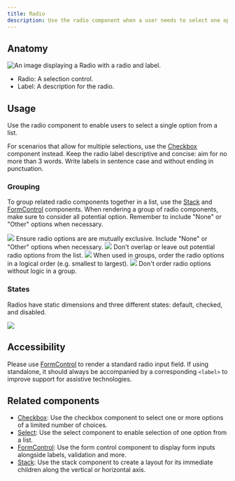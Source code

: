 ```yaml
---
title: Radio
description: Use the radio component when a user needs to select one option from a list.
---
```




## Anatomy

![An image displaying a Radio with a radio and label.](https://github.com/primer/brand/assets/131988618/d25dafb9-87f8-4b6a-a205-57a851d47b5e)

- Radio: A selection control.
- Label: A description for the radio. 

## Usage

Use the radio component to enable users to select a single option from a list.

For scenarios that allow for multiple selections, use the [Checkbox](/components/Checkbox) component instead. Keep the radio label descriptive and concise: aim for no more than 3 words. Write labels in sentence case and without ending in punctuation.

### Grouping
To group related radio components together in a list, use the [Stack](/components/Stack) and [FormControl](/components/FormControl) components. When rendering a group of radio components, make sure to consider all potential option. Remember to include "None" or "Other" options when necessary. 

<DoDontContainer>
  <Do>
    <img src="https://github.com/primer/brand/assets/131988618/151c50cb-c3ac-4790-901d-a5be38fad46e" />
    <Caption>
        Ensure radio options are are mutually exclusive. Include "None" or "Other" options when necessary. 
    </Caption>
  </Do>
  <Dont>
    <img src="https://github.com/primer/brand/assets/131988618/5d25cfee-bf8e-4b93-93da-5dd40f38f3be" />
    <Caption>
        Don't overlap or leave out potential radio options from the list.
    </Caption>
  </Dont>
</DoDontContainer>

<DoDontContainer>
  <Do>
    <img src="https://github.com/primer/brand/assets/131988618/433d5deb-0395-4d24-8f5d-513178d9e944" />
    <Caption>
        When used in groups, order the radio options in a logical order (e.g. smallest to largest).
    </Caption>
  </Do>
  <Dont>
    <img src="https://github.com/primer/brand/assets/131988618/9d3f4639-c064-4b18-bcce-89a05a29b4e1" />
    <Caption>
        Don't order radio options without logic in a group.
    </Caption>
  </Dont>
</DoDontContainer>

### States

Radios have static dimensions and three different states: default, checked, and disabled.

<img src="https://github.com/primer/brand/assets/131988618/94a893a6-0063-4204-a7ab-da7b5aaaa96b" />


## Accessibility 

Please use [FormControl](/components/FormControl) to render a standard radio input field. If using standalone, it should always be accompanied by a corresponding `<label>` to improve support for assistive technologies.

## Related components

- [Checkbox](/components/Checkbox): Use the checkbox component to select one or more options of a limited number of choices.
- [Select](/components/Select): Use the select component to enable selection of one option from a list.
- [FormControl](/components/FormControl): Use the form control component to display form inputs alongside labels, validation and more.
- [Stack](/components/Stack): Use the stack component to create a layout for its immediate children along the vertical or horizontal axis.
